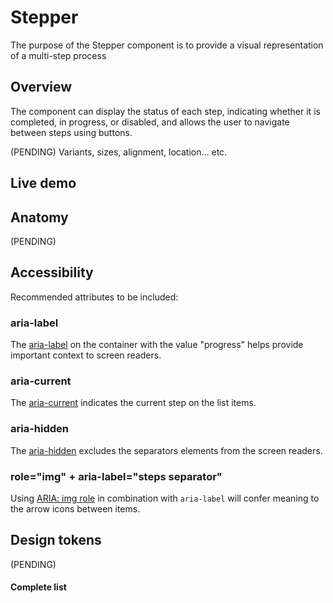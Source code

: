 


<Meta title="Components/Stepper" />

# Stepper

The purpose of the Stepper component is to provide a visual representation of a multi-step process

## Overview

The component can display the status of each step, indicating whether it is completed, in progress, or disabled, and allows the user to navigate between steps using buttons.

(PENDING) Variants, sizes, alignment, location... etc.

## Live demo

<LiveDemo
  story={Stories.Example}
  urlHtml="https://devoinc.github.io/genesys-styles/?path=/docs/components-stepper--docs"
  urlReact="https://devoinc.github.io/genesys-ui/?path=/docs/components-navigation-stepper--docs"
/>

## Anatomy

(PENDING)

## Accessibility

Recommended attributes to be included:

### aria-label

The [aria-label](https://developer.mozilla.org/en-US/docs/Web/Accessibility/ARIA/Attributes/aria-label)
on the container with the value "progress" helps provide important context to screen readers.

### aria-current

The [aria-current](https://developer.mozilla.org/en-US/docs/Web/Accessibility/ARIA/Attributes/aria-current)
indicates the current step on the list items.

### aria-hidden

The [aria-hidden](https://developer.mozilla.org/en-US/docs/Web/Accessibility/ARIA/Attributes/aria-hidden)
excludes the separators elements from the screen readers.

### role="img" + aria-label="steps separator"

Using [ARIA: img role](https://developer.mozilla.org/en-US/docs/Web/Accessibility/ARIA/Roles/img_role#using_roleimg_to_confer_meaning_that_is_obscured_or_implied)
in combination with `aria-label` will confer meaning to the arrow icons between items.

## Design tokens

(PENDING)

#### Complete list

<DesignTokensList componentName="stepper" />

